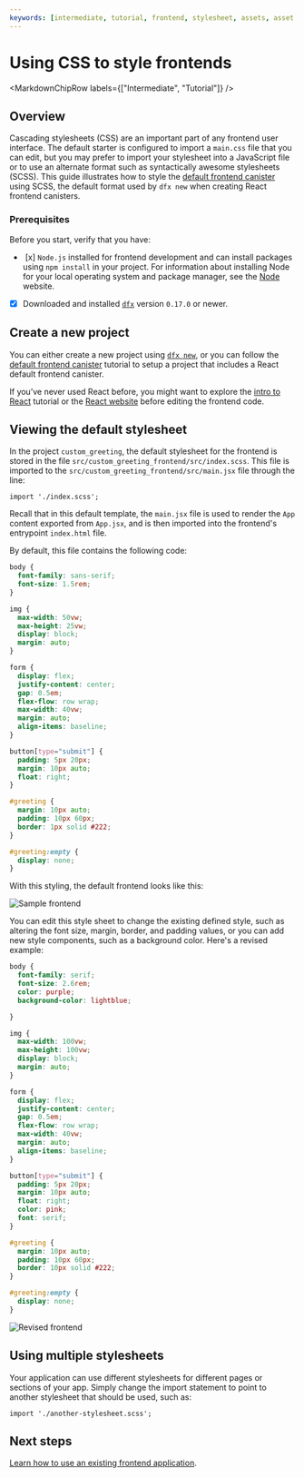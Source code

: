 ```yaml
---
keywords: [intermediate, tutorial, frontend, stylesheet, assets, asset canister, style, css]
---
```



# Using CSS to style frontends

<MarkdownChipRow labels={["Intermediate", "Tutorial"]} />

## Overview

Cascading stylesheets (CSS) are an important part of any frontend user interface. The default starter is configured to import a `main.css` file that you can edit, but you may prefer to import your stylesheet into a JavaScript file or to use an alternate format such as syntactically awesome stylesheets (SCSS). This guide illustrates how to style the [default frontend canister](default-frontend.mdx) using SCSS, the default format used by `dfx new` when creating React frontend canisters.

### Prerequisites

Before you start, verify that you have:

-  [x] `Node.js` installed for frontend development and can install packages using `npm install` in your project. For information about installing Node for your local operating system and package manager, see the [Node](https://nodejs.org/en/) website.

- [x] Downloaded and installed [`dfx`](https://github.com/dfinity/sdk/releases/latest) version `0.17.0` or newer.

## Create a new project

You can either create a new project using [`dfx new`](/docs/current/developer-docs/developer-tools/cli-tools/cli-reference/dfx-new/), or you can follow the [default frontend canister](default-frontend.mdx) tutorial to setup a project that includes a React default frontend canister.

If you’ve never used React before, you might want to explore the [intro to React](https://reactjs.org/tutorial/tutorial.html) tutorial or the [React website](https://reactjs.org/) before editing the frontend code.

## Viewing the default stylesheet

In the project `custom_greeting`, the default stylesheet for the frontend is stored in the file `src/custom_greeting_frontend/src/index.scss`. This file is imported to the `src/custom_greeting_frontend/src/main.jsx` file through the line:

```
import './index.scss';
```

Recall that in this default template, the `main.jsx` file is used to render the `App` content exported from `App.jsx`, and is then imported into the frontend's entrypoint `index.html` file.

By default, this file contains the following code:

```css
body {
  font-family: sans-serif;
  font-size: 1.5rem;
}

img {
  max-width: 50vw;
  max-height: 25vw;
  display: block;
  margin: auto;
}

form {
  display: flex;
  justify-content: center;
  gap: 0.5em;
  flex-flow: row wrap;
  max-width: 40vw;
  margin: auto;
  align-items: baseline;
}

button[type="submit"] {
  padding: 5px 20px;
  margin: 10px auto;
  float: right;
}

#greeting {
  margin: 10px auto;
  padding: 10px 60px;
  border: 1px solid #222;
}

#greeting:empty {
  display: none;
}
```

With this styling, the default frontend looks like this:

![Sample frontend](_attachments/react-greeting.png)

You can edit this style sheet to change the existing defined style, such as altering the font size, margin, border, and padding values, or you can add new style components, such as a background color. Here's a revised example:

```css
body {
  font-family: serif;
  font-size: 2.6rem;
  color: purple;
  background-color: lightblue;

}

img {
  max-width: 100vw;
  max-height: 100vw;
  display: block;
  margin: auto;
}

form {
  display: flex;
  justify-content: center;
  gap: 0.5em;
  flex-flow: row wrap;
  max-width: 40vw;
  margin: auto;
  align-items: baseline;
}

button[type="submit"] {
  padding: 5px 20px;
  margin: 10px auto;
  float: right;
  color: pink;
  font: serif;
}

#greeting {
  margin: 10px auto;
  padding: 10px 60px;
  border: 10px solid #222;
}

#greeting:empty {
  display: none;
}
```

![Revised frontend](_attachments/revised-css.png)

## Using multiple stylesheets

Your application can use different stylesheets for different pages or sections of your app. Simply change the import statement to point to another stylesheet that should be used, such as:

```
import './another-stylesheet.scss';
```

## Next steps

[Learn how to use an existing frontend application](existing-frontend.mdx).